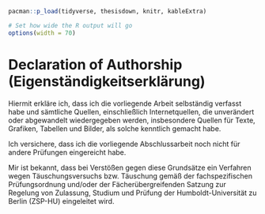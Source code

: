 <!--
Chapter 9 - Declaration of own work 
-->

```r
pacman::p_load(tidyverse, thesisdown, knitr, kableExtra)

# Set how wide the R output will go
options(width = 70)
```

# Declaration of Authorship (Eigenständigkeitserklärung) {-}

Hiermit erkläre ich, dass ich die vorliegende Arbeit selbständig verfasst habe und sämtliche Quellen, einschließlich Internetquellen, die unverändert oder abgewandelt wiedergegeben werden, insbesondere Quellen für Texte, Grafiken, Tabellen und Bilder, als solche kenntlich gemacht habe.

Ich versichere, dass ich die vorliegende Abschlussarbeit noch nicht für andere Prüfungen eingereicht habe.

Mir ist bekannt, dass bei Verstößen gegen diese Grundsätze ein Verfahren wegen Täuschungsversuchs bzw. Täuschung gemäß der fachspezifischen Prüfungsordnung und/oder der Fächerübergreifenden Satzung zur Regelung von Zulassung, Studium und Prüfung der Humboldt-Universität zu Berlin (ZSP-HU) eingeleitet wird.

\
&nbsp;

\
&nbsp;

\
&nbsp;


\begin{tabular}{m{6cm}m{2cm}m{6cm}}
Berlin, den 28.02.2022 &  &              \\ \cline{1-1} \cline{3-3} 
\textit{Ort, Datum}            &  & \textit{Unterschrift} \\
                       &  &              \\
                       &  &             
\end{tabular}


